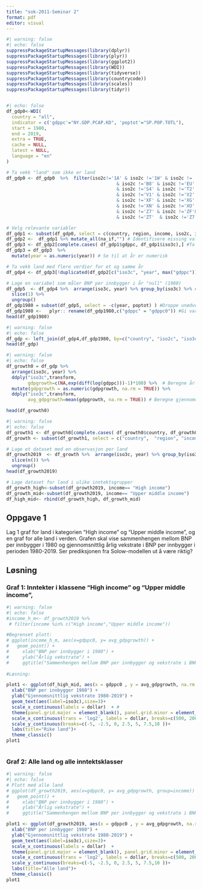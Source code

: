```yaml
---
title: "sok-2011-Seminar 2"
format: pdf
editor: visual
---
```


```r
#| warning: false 
#| echo: false
suppressPackageStartupMessages(library(dplyr))
suppressPackageStartupMessages(library(plyr))
suppressPackageStartupMessages(library(ggplot2))
suppressPackageStartupMessages(library(WDI))
suppressPackageStartupMessages(library(tidyverse))
suppressPackageStartupMessages(library(countrycode))
suppressPackageStartupMessages(library(scales))
suppressPackageStartupMessages(library(tidyr))
```

```r

```

```r
#| echo: false
df_gdp0<-WDI(
  country = "all",
  indicator = c('gdppc'="NY.GDP.PCAP.KD", 'poptot'="SP.POP.TOTL"),  
  start = 1980,
  end = 2019,
  extra = TRUE,
  cache = NULL,
  latest = NULL,
  language = "en"
)

# Ta vekk "land" som ikke er land
df_gdp0 <- df_gdp0  %>%  filter(iso2c!='1A' & iso2c !='1W' & iso2c != '4E' & iso2c != '7E' & iso2c !='8S'
                                         & iso2c !='B8' & iso2c !='EU' & iso2c !='F1' & iso2c !='OE' & iso2c !='S1' & iso2c !='S2' & iso2c !="S3" 
                                         & iso2c !='S4' & iso2c !='T2' & iso2c !='T3' & iso2c !='T4' & iso2c !='T5' & iso2c !='T6' & iso2c !='T7' 
                                         & iso2c !='V1' & iso2c !='V2' & iso2c !='V3' & iso2c !='V4' & iso2c !='XC' & iso2c !='XD' & iso2c !='XE' 
                                         & iso2c !='XF' & iso2c !='XG' & iso2c !='XH' & iso2c !='XI' & iso2c !='XJ' & iso2c !='XL' & iso2c !='XM' 
                                         & iso2c !='XN' & iso2c !='XO' & iso2c !='XP' & iso2c !='XQ' & iso2c !='XT' & iso2c !='XU' & iso2c !='Z4' 
                                         & iso2c !='Z7' & iso2c !='ZF'& iso2c !='ZG'  & iso2c !='ZH' & iso2c !='ZI'  & iso2c !='ZJ'  & iso2c !='ZQ'  
                                         & iso2c !='ZT'  & iso2c !='Z7')  %>% arrange(iso3c, year) 

# Velg relevante variabler
df_gdp1 <- subset(df_gdp0, select = c(country, region, income, iso2c, iso3c, year, gdppc, poptot) ) %>%  arrange(iso3c, year)
df_gdp2 <-  df_gdp1 %>% mutate_all(na_if,"") # Identifisere missing values
df_gdp3 <- df_gdp2[complete.cases( df_gdp1$gdppc, df_gdp1$iso3c),] #Ta vekk rader med missing values
df_gdp3 = df_gdp3  %>%  
  mutate(year = as.numeric(year)) # Se til at år er numerisk

# Ta vekk land med flere verdier for et og samme år
df_gdp4 <- df_gdp3[!duplicated(df_gdp2[c("iso3c", "year", max("gdppc"))]), ]  %>%  arrange(iso3c, year) 

# Lage en variabel som måler BNP per innbygger i år "null" (1980)
df_gdp5  <- df_gdp4 %>%  arrange(iso3c, year) %>% group_by(iso3c) %>% #keep the first observation for gdp pc (Y0)
  slice(1) %>%
  ungroup()
df_gdp1980 = subset(df_gdp5, select = -c(year, poptot) ) #Droppe unødvendige variabler
df_gdp1980 <-   plyr:: rename(df_gdp1980,c("gdppc" = "gdppc0")) #Gi variabeln et nytt navns lik at vi kan identifisere det i det store datasetet 
head(df_gdp1980)
```
```r
#| warning: false 
#| echo: false
df_gdp <- left_join(df_gdp4,df_gdp1980, by=c("country", "iso2c", "iso3c", "region", "income"))
head(df_gdp)
```

```r
#| warning: false 
#| echo: false
df_growth0 = df_gdp %>%  
  arrange(iso3c, year) %>%
  ddply("iso3c",transform,
        gdpgrowth=c(NA,exp(diff(log(gdppc)))-1)*100) %>%  # Beregne årlig vekstrate
  mutate(gdpgrowth = as.numeric(gdpgrowth, na.rm = TRUE)) %>% 
  ddply("iso3c",transform,
        avg_gdpgrowth=mean(gdpgrowth, na.rm = TRUE)) # Beregne gjennomosnittlig vekstrate i perioden 1980-2019

head(df_growth0)
```
```r
#| warning: false 
#| echo: false
df_growth1 <- df_growth0[complete.cases( df_growth0$country, df_growth0$income, df_growth0$iso3c, df_growth0$avg_gdpgrowth),] #TA vekk land med missing observations
df_growth <- subset(df_growth1, select = c("country",  "region", "income", "iso3c", "iso2c","year", "poptot", "gdppc", "gdppc0", "avg_gdpgrowth"))

# Lage et dataset med en observasjon per land 
df_growth2019  <- df_growth %>%  arrange(iso3c, year) %>% group_by(iso3c) %>% #Behold den siste observasjonen (2019) for hvert land
  slice(n()) %>%
  ungroup()
head(df_growth2019)

# Lage dataset for land i ulike inntektsgrupper
df_growth_high<-subset(df_growth2019, income== "High income")
df_growth_mid<-subset(df_growth2019, income== "Upper middle income")
df_high_mid<- rbind(df_growth_high, df_growth_mid)
```
## **Oppgave 1**  

Lag 1 graf for land i kategorien “High income” og “Upper middle income”, og en graf for alle land i verden. Grafen skal vise sammenhengen mellom BNP per innbygger i 1980 og gjennomsnittlig årlig vekstrate i BNP per innbygger i perioden 1980-2019. Ser prediksjonen fra Solow-modellen ut å være riktig?

## **Løsning**  

### **Graf 1: Inntekter i klassene “High income” og “Upper middle income”,**

```r
#| warning: false 
#| echo: false
#income_h_m<- df_growth2019 %>% 
 # filter(income %in% c("High income","Upper middle income")) 

#Begrenset plott:  
# ggplot(income_h_m, aes(x=gdppc0, y= avg_gdpgrowth)) +
#   geom_point() +
#     xlab("BNP per innbygger i 1980") +
#     ylab("Årlig vekstrate") +
#     ggtitle("Sammenhengen mellom BNP per innbygger og vekstrate i BNP")
  
#Løsning:

plot1 <- ggplot(df_high_mid, aes(x = gdppc0 , y = avg_gdpgrowth, na.rm = TRUE)) +
  xlab("BNP per innbygger 1980") + 
  ylab("Gjennomsnittlig vekstrate 1980-2019") + 
  geom_text(aes(label=iso3c),size=3)+
  scale_x_continuous(labels = dollar)  + #
  theme(panel.grid.major = element_blank(), panel.grid.minor = element_blank(), panel.background = element_rect(fill = 'white'))+
  scale_x_continuous(trans = 'log2', labels = dollar, breaks=c(500, 2000, 8000, 32000, 120000)) +
  scale_y_continuous(breaks=c(-5, -2.5, 0, 2.5, 5, 7.5,10 ))+
  labs(title="Rike land")+
  theme_classic()
plot1
  
```
### **Graf 2: Alle land og alle inntektsklasser**

```r
#| warning: false 
#| echo: false
# Plott med alle land
# ggplot(df_growth2019, aes(x=gdppc0, y= avg_gdpgrowth, group=income)) +
#   geom_point() +
#     xlab("BNP per innbygger i 1980") +
#     ylab("Årlig vekstrate") +
#     ggtitle("Sammenhengen mellom BNP per innbygger og vekstrate i BNP")

plot1 <- ggplot(df_growth2019, aes(x = gdppc0 , y = avg_gdpgrowth, na.rm = TRUE)) +
  xlab("BNP per innbygger 1980") + 
  ylab("Gjennomsnittlig vekstrate 1980-2019") + 
  geom_text(aes(label=iso3c),size=3)+
  scale_x_continuous(labels = dollar)  + 
  theme(panel.grid.major = element_blank(), panel.grid.minor = element_blank(), panel.background = element_rect(fill = 'white'))+
  scale_x_continuous(trans = 'log2', labels = dollar, breaks=c(500, 2000, 8000, 32000, 120000)) +
  scale_y_continuous(breaks=c(-5, -2.5, 0, 2.5, 5, 7.5,10 ))+
  labs(title="Alle land")+
  theme_classic()
plot1

```




